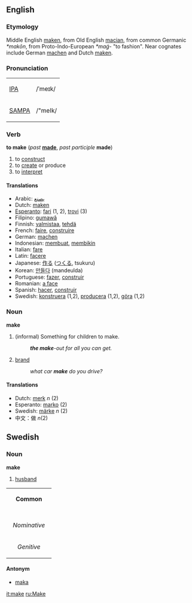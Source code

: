 ==English==
===Etymology===
Middle English [[maken]], from Old English [[macian]], from common Germanic ''*makōn'', from Proto-Indo-European ''*maǵ-'' "to fashion".  Near cognates include German [[machen]] and Dutch [[maken]].

=== Pronunciation ===
{| border=1 cellpadding=5
| [[w:IPA|IPA]] || /ˈmeɪk/
|-
| [[w:SAMPA|SAMPA]] || /"meIk/
|}

=== Verb ===
'''to make''' (''past'' '''[[made]]''', ''past participle'' '''made''')

# to [[construct]]
# to [[create]] or produce
# to [[interpret]]

==== Translations ====
*Arabic: [[يصنع]]
*Dutch: [[maken]]
*[[Esperanto]]: [[fari]] (1, 2), [[trovi]] (3)
*Filipino: [[gumawâ]]
*Finnish: [[valmistaa]], [[tehdä]]
*French: [[faire]], [[construire]]
*German: [[machen]]
*Indonesian: [[buat|membuat]], [[bikin|membikin]]
*Italian: [[fare]]
*Latin: [[facere]]
*Japanese: [[作る]] ([[つくる]], tsukuru)
*Korean: [[만들다]] (mandeulda)
*Portuguese: [[fazer]], [[construir]]
*Romanian: [[a face]]
*Spanish: [[hacer]], [[construir]]
*Swedish: [[konstruera]] (1,2), [[producera]] (1,2), [[göra]] (1,2)

===Noun===
'''make'''
#(informal) Something for children to make.
#:'''''the make'''-out for all you can get.''
#[[brand]]
#:''what car '''make''' do you drive?''

==== Translations ====
*Dutch: [[merk]] ''n'' (2)
*Esperanto: [[marko]] (2)
*Swedish: [[märke]] ''n'' (2)
*中文：做 ''n''(2)

==Swedish==
===Noun===
'''make'''

#[[husband]]

{| border=1 cellspacing=0
| bgcolor="#FFFFF0" colspan=5 align=center | '''Common'''
|-
|- bgcolor="#FFFFF0" align=center
! rowspan=2 | 
| colspan=2 width=105| Singular 
| colspan=2 | Plural
|- bgcolor="#FFFFF0" align=center
| width=105 | ''Indefinite'' 
| width=105 | ''Definite'' 
| width=105 |  ''Indefinite'' 
|  width=105 | ''Definite''
|- align=center
| width=105 bgcolor="#FFFFF0" | ''Nominative'' 
| [[make]]
| [[maken]]
| [[makar]]
| [[makarna]]
|- align=center
| width=105 bgcolor="#FFFFF0" | ''Genitive'' 
| [[makes]]
| [[makens]]
| [[makars]]
| [[makarnas]]
|}

====Antonym====
*[[maka]]

[[it:make]]
[[ru:Make]]
